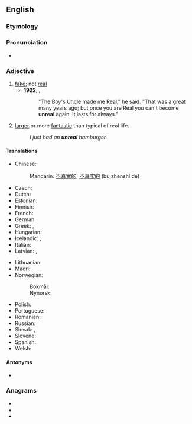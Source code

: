 ==English==

===Etymology===
{{prefix|en|un|real}}

===Pronunciation===
* {{IPA|/ʌnˈɹi.əl/|lang=en}}

===Adjective===
{{en-adj}}

# [[fake]]; not [[real]]
#* '''1922''', {{w|Margery Williams}}, ''{{w|The Velveteen Rabbit}}''
#*: "The Boy's Uncle made me Real," he said. "That was a great many years ago; but once you are Real you can't become '''unreal''' again. It lasts for always."
# {{lb|en|slang}} [[larger]] or more [[fantastic]] than typical of real life.
#: ''I just had an '''unreal''' hamburger.''

====Translations====
{{trans-top|not real}}
* Chinese:
*: Mandarin: [[不]][[真實]][[的]], [[不]][[真实]][[的]] (bù zhēnshí de)
* Czech: {{t+|cs|neskutečný|m}}
* Dutch: {{t+|nl|onwerkelijk}}
* Estonian: {{t|et|ebatõeline}}
* Finnish: {{t|fi|epätodellinen}}
* French: {{t+|fr|irréel}}
* German: {{t+|de|unwirklich}}
* Greek: {{t+|el|ανύπαρκτος}}, {{t+|el|φανταστικός}}
* Hungarian: {{t|hu|nem valódi}}
* Icelandic: {{t+|is|óraunverulegur}}, {{t|is|ímyndaður}}
* Italian: {{t+|it|irreale}}
* Latvian: {{t|lv|nereāls}}, {{t|lv|ireāls}}
{{trans-mid}}
* Lithuanian: {{t|lt|nerealus}}
* Maori: {{t|mi|mariko}}
* Norwegian:
*: Bokmål: {{t|nb|uvirkelig}}
*: Nynorsk: {{t|nn|uverkeleg}}
* Polish: {{t+|pl|nierealny}}
* Portuguese: {{t+|pt|irreal}}
* Romanian: {{t|ro|nereal}}
* Russian: {{t+|ru|нереальный}}
* Slovak: {{t|sk|neskutočný}}, {{t|sk|nereálny}}
* Slovene: {{t|sl|neresničen}}
* Spanish: {{t|es|irreal}}
* Welsh: {{t+|cy|afreal}}
{{trans-bottom}}

====Antonyms====
* {{l|en|real}}

===Anagrams===
* {{l|en|Lauren}}
* {{l|en|neural}}
* {{l|en|ulnare}}